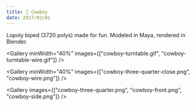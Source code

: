 ```yaml
---
title: 🤠 Cowboy
date: 2017/02/01
---
```



Lopoly biped (3720 polys) made for fun. Modeled in Maya, rendered in Blender.

<Gallery
  minWidth="40%"
  images={["cowboy-turntable.gif", "cowboy-turntable-wire.gif"]}
/>

<Gallery
  minWidth="40%"
  images={["cowboy-three-quarter-close.png", "cowboy-wire.png"]}
/>

<Gallery
  images={["cowboy-three-quarter.png", "cowboy-front.png", "cowboy-side.png"]}
/>
